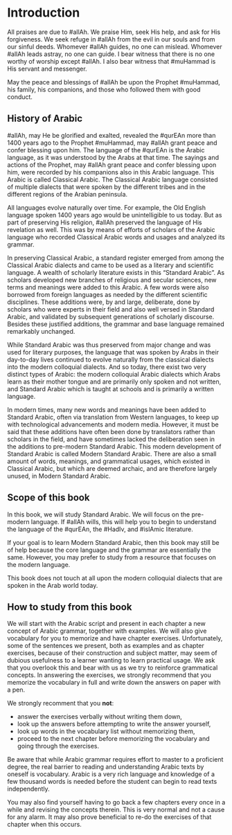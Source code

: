 # Introduction

All praises are due to [#allAh]{.trn2}. We praise Him, seek His help, and ask for His forgiveness. We seek refuge in [#allAh]{.trn2} from the evil in our souls and from our sinful deeds. Whomever [#allAh]{.trn2} guides, no one can mislead. Whomever [#allAh]{.trn2} leads astray, no one can guide. I bear witness that there is no one worthy of worship except [#allAh]{.trn2}. I also bear witness that [#muHammad]{.trn2} is His servant and messenger.

May the peace and blessings of [#allAh]{.trn2} be upon the Prophet [#muHammad]{.trn2}, his family, his companions, and those who followed them with good conduct.

## History of Arabic 

[#allAh]{.trn2}, may He be glorified and exalted, revealed the [#qurEAn]{.trn2} more than 1400 years ago to the Prophet [#muHammad]{.trn2}, may [#allAh]{.trn2} grant peace and confer blessing upon him. The language of the [#qurEAn]{.trn2} is the Arabic language, as it was understood by the Arabs at that time. The sayings and actions of the Prophet, may [#allAh]{.trn2} grant peace and confer blessing upon him, were recorded by his companions also in this Arabic language. This Arabic is called Classical Arabic. The Classical Arabic language consisted of multiple dialects that were spoken by the different tribes and in the different regions of the Arabian peninsula.

All languages evolve naturally over time. For example, the Old English language spoken 1400 years ago would be unintelligible to us today. But as part of preserving His religion, [#allAh]{.trn2} preserved the language of His revelation as well. This was by means of efforts of scholars of the Arabic language who recorded Classical Arabic words and usages and analyzed its grammar.

In preserving Classical Arabic, a standard register emerged from among the Classical Arabic dialects and came to be used as a literary and scientific language. A wealth of scholarly literature exists in this "Standard Arabic". As scholars developed new branches of religious and secular sciences, new terms and meanings were added to this Arabic. A few words were also borrowed from foreign languages as needed by the different scientific disciplines. These additions were, by and large, deliberate, done by scholars who were experts in their field and also well versed in Standard Arabic, and validated by subsequent generations of scholarly discourse. Besides these justified additions, the grammar and base language remained remarkably unchanged.

While Standard Arabic was thus preserved from major change and was used for literary purposes, the language that was spoken by Arabs in their day-to-day lives continued to evolve naturally from the classical dialects into the modern colloquial dialects. And so today, there exist two very distinct types of Arabic: the modern colloquial Arabic dialects which Arabs learn as their mother tongue and are primarily only spoken and not written, and Standard Arabic which is taught at schools and is primarily a written language.

In modern times, many new words and meanings have been added to Standard Arabic, often via translation from Western languages, to keep up with technological advancements and modern media. However, it must be said that these additions have often been done by translators rather than scholars in the field, and have sometimes lacked the deliberation seen in the additions to pre-modern Standard Arabic. This modern development of Standard Arabic is called Modern Standard Arabic. There are also a small amount of words, meanings, and grammatical usages, which existed in Classical Arabic, but which are deemed archaic, and are therefore largely unused, in Modern Standard Arabic.

## Scope of this book

In this book, we will study Standard Arabic. We will focus on the pre-modern language. If [#allAh]{.trn2} wills, this will help you to begin to understand the language of the [#qurEAn]{.trn2}, the [#HadIv]{.trn2}, and [#islAm]{.trn2}ic literature.

If your goal is to learn Modern Standard Arabic, then this book may still be of help because the core language and the grammar are essentially the same. However, you may prefer to study from a resource that focuses on the modern language.

This book does not touch at all upon the modern colloquial dialects that are spoken in the Arab world today.

## How to study from this book

We will start with the Arabic script and present in each chapter a new concept of Arabic grammar, together with examples. We will also give vocabulary for you to memorize and have chapter exercises. Unfortunately, some of the sentences we present, both as examples and as chapter exercises, because of their construction and subject matter, may seem of dubious usefulness to a learner wanting to learn practical usage. We ask that you overlook this and bear with us as we try to reinforce grammatical concepts. In answering the exercises, we strongly recommend that you memorize the vocabulary in full and write down the answers on paper with a pen. 

We strongly recomment that you **not**:

+ answer the exercises verbally without writing them down,
+ look up the answers before attempting to write the answer yourself,
+ look up words in the vocabulary list without memorizing them,
+ proceed to the next chapter before memorizing the vocabulary and going through the exercises.

Be aware that while Arabic grammar requires effort to master to a proficient degree, the real barrier to reading and understanding Arabic texts by oneself is vocabulary. Arabic is a very rich language and knowledge of a few thousand words is needed before the student can begin to read texts independently.

You may also find yourself having to go back a few chapters every once in a while and revising the concepts therein. This is very normal and not a cause for any alarm. It may also prove beneficial to re-do the exercises of that chapter when this occurs.

